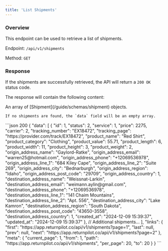 ```yaml
---
title: 'List Shipments'
---
```



### Overview

This endpoint can be used to retrieve a list of shipments.

Endpoint: `/api/v1/shipments`

Method: `GET`

<PaginationNotice />

### Response

If the shipments are successfully retrieved, the API will return a `200 OK` status code.

The response will contain the following content:

<ResponseField name="data" type="array" required>
    An array of [Shipment](/guide/schemas/shipment) objects.

    If no shipments are found, the `data` field will be an empty array.
</ResponseField>

<PaginationResponseFields/>

<ResponseExample>
    ```json 200
    {
        "data": [
            {
                "id": 1,
                "status": 2,
                "service": 1,
                "price": 2275,
                "carrier": 2,
                "tracking_number": "EX18472",
                "tracking_page": "https://provider.com/track/EX18472",
                "product_name": "Red Shirt",
                "product_category": "Clothing",
                "product_value": 55.71,
                "product_length": 6,
                "product_width": 11,
                "product_height": 3,
                "product_weight": 2,
                "origin_address_name": "Gaylord-Ratke",
                "origin_address_email": "warren25@hotmail.com",
                "origin_address_phone": "+12069536978",
                "origin_address_line_1": "684 Kiley Cape",
                "origin_address_line_2": "Suite 269",
                "origin_address_city": "Bednarburgh",
                "origin_address_region": "Idaho",
                "origin_address_post_code": "29709",
                "origin_address_country": 1,
                "destination_address_name": "Weissnat-Larkin",
                "destination_address_email": "weimann.aylin@gmail.com",
                "destination_address_phone": "+12069536978",
                "destination_address_line_1": "141 Chaim Mountains",
                "destination_address_line_2": "Apt. 556",
                "destination_address_city": "Lake Kamron",
                "destination_address_region": "South Dakota",
                "destination_address_post_code": "43650-3558",
                "destination_address_country": 1,
                "created_at": "2024-12-09 15:39:37",
                "updated_at": "2024-12-09 15:39:37"
            },
            // Additional shipments...
        ],
        "links": {
            "first": "https://app.returnpilot.co/api/v1/shipments?page=1",
            "last": null,
            "prev": null,
            "next": "https://app.returnpilot.co/api/v1/shipments?page=2"
        },
        "meta": {
            "current_page": 1,
            "from": 1,
            "path": "https://app.returnpilot.co/api/v1/shipments",
            "per_page": 20,
            "to": 20
        }
    }
    ```
</ResponseExample>
